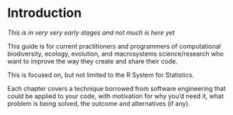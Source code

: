 # Introduction {#intro}

*This is in very very early stages and not much is here yet*

This guide is for current practitioners and programmers of computational biodiversity, ecology, evolution, and macrosystems 
science/research who want to improve the way they create and share their code. 

This is focused on, but not limited to the R System for Statistics. 

Each chapter covers a technique borrowed from software engineering that could be applied to your code, with motivation for why you'd need it, what problem is being solved, the outcome and alternatives (if any). 


